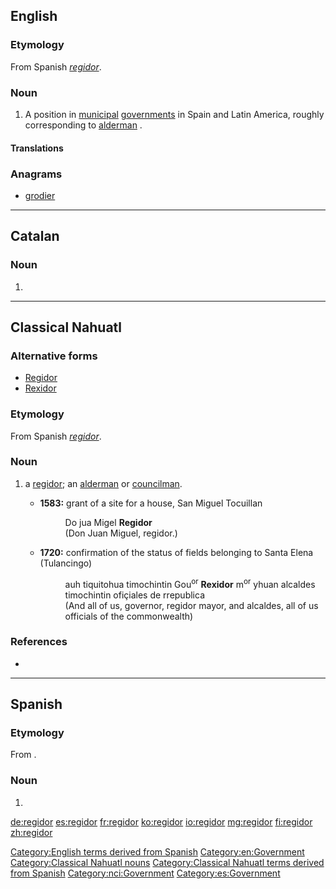 ==English==
{{wikipedia}}

===Etymology===
From Spanish ''[[regidor#Spanish|regidor]]''.

===Noun===
{{en-noun|s|regidores}}

# A position in [[municipal]] [[government]]s in Spain and Latin America, roughly corresponding to [[alderman]] {{gloss|member of municipal legislative body}}.

====Translations====
{{trans-see|alderman}}

===Anagrams===
* [[grodier#English|grodier]]

[[Category:English terms derived from Spanish]]
[[Category:en:Government]]

----
==Catalan==

===Noun===
{{ca-noun|m}}

# {{l|en|regidor}}
----

==Classical Nahuatl==

===Alternative forms===
* [[Regidor]]
* [[Rexidor]]

===Etymology===
From Spanish ''[[regidor#Spanish|regidor]]''.

===Noun===
{{head|nci|noun|animate||plural|regidores| |regidormeh|or|regidoresmeh}}

# {{gloss|he is}} a [[regidor#English|regidor]]; an [[alderman]] or [[councilman]].
#* '''1583:''' grant of a site for a house, San Miguel Tocuillan
#*: Do jua Migel '''Regidor'''
#*: (Don Juan Miguel, regidor.)
#* '''1720:''' confirmation of the status of fields belonging to Santa Elena (Tulancingo)
#*: auh tiquitohua timochintin Gou<sup>or</sup> '''Rexidor''' m<sup>or</sup> yhuan alcaldes timochintin ofiçiales de rrepublica
#*: (And all of us, governor, regidor mayor, and alcaldes, all of us officials of the commonwealth)

===References===
* {{reference-book|author=Lockhart, James|year=1991|title=Nahuas and Spaniards: Postconquest Central Mexican History and Philology|location=Stanford|publisher=Stanford University Press|pages=pp. 74, 104}}
[[Category:Classical Nahuatl nouns]]
[[Category:Classical Nahuatl terms derived from Spanish]]
[[Category:nci:Government]]

----

==Spanish==

===Etymology===
From {{m|es|regir||to govern}}.

===Noun===
{{es-noun|m|regidores|f=regidora}}

# {{l|en|regidor}}

[[Category:es:Government]]

[[de:regidor]]
[[es:regidor]]
[[fr:regidor]]
[[ko:regidor]]
[[io:regidor]]
[[mg:regidor]]
[[fi:regidor]]
[[zh:regidor]]